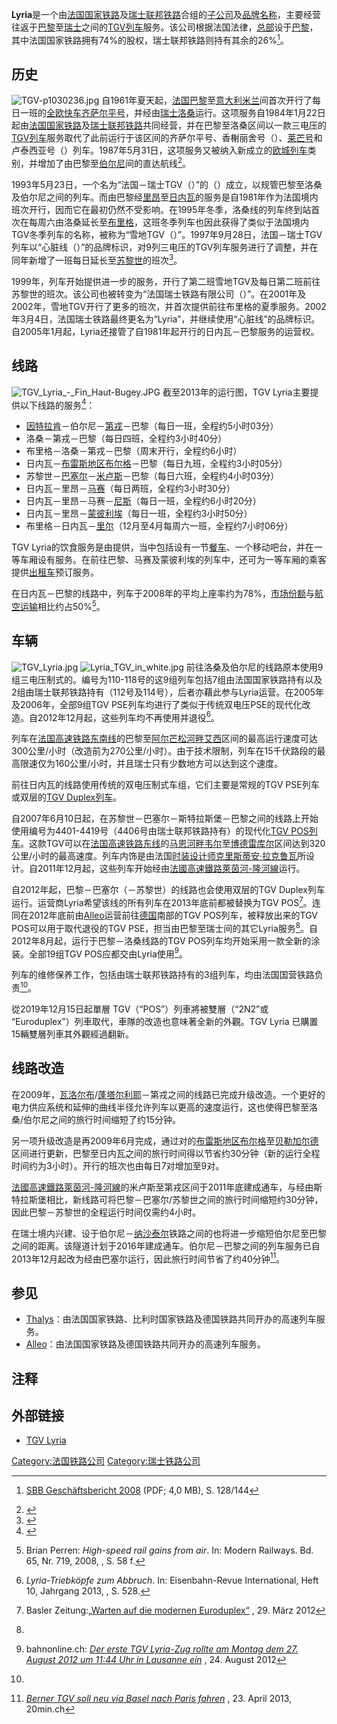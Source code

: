 {{Infobox company 
| company_name = Lyria
| company_logo = [[File:Lyria_logo.svg|200px]]
| company_type = [[合资公司|合资公司]]
| foundation = 1993年5月23日
| location = {{FRA}}[[巴黎|巴黎]]
| key_people = 
| industry = [[铁路运输|铁路运输]]
| products = 跨境客运
| revenue = 
| operating_income = 
| net_income = 
| owner = 
| num_employees = 
| parent = [[法国国家铁路|法国国家铁路]]、[[瑞士联邦铁路|瑞士联邦铁路]]
| subsid = 
| homepage = [http://www.tgv-lyria.fr/ TGV Lyria]
| footnotes =
}}

'''Lyria'''是一个由[[法国国家铁路|法国国家铁路]]及[[瑞士联邦铁路|瑞士联邦铁路]]合组的[[子公司|子公司]]及[[品牌|品牌名称]]，主要经营往返于[[巴黎|巴黎]]至[[瑞士|瑞士]]之间的[[TGV列车|TGV列车]]服务。该公司根据法国法律，[[总部|总部]]设于[[巴黎|巴黎]]，其中法国国家铁路拥有74%的股权，瑞士联邦铁路则持有其余的26%<ref>{{de}}[http://sbb-gb2008.mxm.ch/_pdf/SBB_mit_ug_gesamt_d.pdf SBB Geschäftsbericht 2008] {{Wayback|url=http://sbb-gb2008.mxm.ch/_pdf/SBB_mit_ug_gesamt_d.pdf |date=20121221175345 }} (PDF; 4,0 MB), S. 128/144</ref>。

==历史==
[[File:TGV-p1030236.jpg|thumb]]
自1961年夏天起，[[法国|法国]][[巴黎|巴黎]]至[[意大利|意大利]][[米兰|米兰]]间首次开行了每日一班的[[全欧快车|全欧快车]][[齐萨尔平号|齐萨尔平号]]，并经由[[瑞士|瑞士]][[洛桑|洛桑]]运行。这项服务自1984年1月22日起由[[法国国家铁路|法国国家铁路]]及[[瑞士联邦铁路|瑞士联邦铁路]]共同经营，并在巴黎至洛桑区间以一款三电压的[[TGV列车|TGV列车]]服务取代了此前运行于该区间的齐萨尔平号、香榭丽舍号（{{lang|fr|''Champs-Élysées''}}）、[[莱芒号|莱芒号]]和卢泰西亚号（{{lang|fr|''Lutetia''}}）列车。1987年5月31日，这项服务又被纳入新成立的[[欧城列车|欧城列车]]类别，并增加了由巴黎至[[伯尔尼|伯尔尼]]间的直达航线<ref>{{en}}{{citation | first= Thomas |last=Cook | title= ''Thomas Cook Continental Timetable (May 31–June 30, 1987 edition)'' | publisher= Thomas Cook Group | location= Peterborough | year= 1987|ISSN=0952-620X}}</ref>。

1993年5月23日，一个名为“法国－瑞士TGV（{{lang|fr|TGV France–Suisse}}）”的{{link-fr|经济利益集团|Groupement d'intérêt économique}}（{{lang|fr|GIE}}）成立，以规管巴黎至洛桑及伯尔尼之间的列车。而由巴黎经[[里昂|里昂]]至[[日内瓦|日内瓦]]的服务是自1981年作为法国境内班次开行，因而它在最初仍然不受影响。在1995年冬季，洛桑线的列车终到站首次在每周六由洛桑延长至[[布里格|布里格]]，这班冬季列车也因此获得了类似于法国境内TGV冬季列车的名称，被称为“雪地TGV（{{lang|fr|TGV des Neiges}}）”。1997年9月28日，法国－瑞士TGV列车以“心脏线（{{lang|fr|Ligne de Cœur}}）”的品牌标识，对9列三电压的TGV列车服务进行了调整，并在同年新增了一班每日延长至[[苏黎世|苏黎世]]的班次<ref>{{de}}{{cite web|url=http://www.tgv-lyria.fr/main/FCK/File/site_de/footer/Dossier%20de%20presse_VAll%20mars2008.pdf|title=''PRESSEDOSSIER LYRIA''|publisher=TGV LYRIA|format=PDF|accessdate=2014-03-25|deadurl=yes|archiveurl=https://web.archive.org/web/20140325095820/http://www.tgv-lyria.fr/main/FCK/File/site_de/footer/Dossier%20de%20presse_VAll%20mars2008.pdf|archivedate=2014-03-25}}</ref>。

1999年，列车开始提供进一步的服务，开行了第二班雪地TGV及每日第二班前往苏黎世的班次。该公司也被转变为“法国瑞士铁路有限公司（{{lang|fr|Rail France Suisse SAS}}）”。在2001年及2002年，雪地TGV开行了更多的班次，并首次提供前往布里格的夏季服务。2002年3月4日，法国瑞士铁路最终更名为“Lyria”，并继续使用“心脏线”的品牌标识。自2005年1月起，Lyria还接管了自1981年起开行的日内瓦－巴黎服务的运营权。


==线路==
[[File:TGV_Lyria_-_Fin_Haut-Bugey.JPG|thumb]]
截至2013年的运行图，TGV Lyria主要提供以下线路的服务<ref>{{de}}{{cite web|url=http://www.tgv-lyria.fr/main/FCK/File/site_de/timetable/network_map/Karte-des-Verkehrsnetzes.asp|title=''Netzkarte''|publisher=TGV LYRIA|accessdate=2014-03-25|deadurl=yes|archiveurl=https://web.archive.org/web/20140325092056/http://www.tgv-lyria.fr/main/FCK/File/site_de/timetable/network_map/Karte-des-Verkehrsnetzes.asp|archivedate=2014-03-25}}</ref>：
* [[因特拉肯|因特拉肯]]－伯尔尼－[[第戎|第戎]]－巴黎（每日一班，全程约5小时03分）
* 洛桑－第戎－巴黎（每日四班，全程约3小时40分）
* 布里格－洛桑－第戎－巴黎（周末开行，全程约6小时）
* 日内瓦－[[布雷斯地区布尔格|布雷斯地区布尔格]]－巴黎（每日九班，全程约3小时05分）
* 苏黎世－[[巴塞尔|巴塞尔]]－[[米卢斯|米卢斯]]－巴黎（每日六班，全程约4小时03分）
* 日内瓦－里昂－[[马赛|马赛]]（每日两班，全程约3小时30分）
* 日内瓦－里昂－马赛－[[尼斯|尼斯]]（每日一班，全程约6小时20分）
* 日内瓦－里昂－[[蒙彼利埃|蒙彼利埃]]（每日一班，全程约3小时50分）
* 布里格－日内瓦－[[里尔|里尔]]（12月至4月每周六一班，全程约7小时06分）

TGV Lyria的饮食服务是由{{link-fr|国际卧铺车公司|Compagnie Internationale des Wagons-Lits}}提供，当中包括设有一节[[餐车|餐车]]、一个移动吧台，并在一等车厢设有{{link-de|送餐到座|Am-Platz-Service}}服务。在前往巴黎、马赛及蒙彼利埃的列车中，还可为一等车厢的乘客提供[[出租车|出租车]]预订服务。

在日内瓦－巴黎的线路中，列车于2008年的平均上座率约为78%，[[市场份额|市场份额]]与[[航空运输|航空运输]]相比约占50%<ref name="mr-2008-08-58">{{en}}Brian Perren: ''High-speed rail gains from air''. In: Modern Railways. Bd. 65, Nr. 719, 2008, {{ISSN|0026-8356}}, S. 58 f.</ref>。

==车辆==
[[File:TGV_Lyria.jpg|thumb]]
[[File:Lyria_TGV_in_white.jpg|thumb]]
前往洛桑及伯尔尼的线路原本使用9组三电压制式的{{link-fr|法国国铁TGV PSE列车|TGV Sud-Est|TGV PSE列车}}。编号为110-118号的这9组列车包括7组由法国国家铁路持有以及2组由瑞士联邦铁路持有（112号及114号），后者亦藉此参与Lyria运营。在2005年及2006年，全部9组TGV PSE列车均进行了类似于传统双电压PSE的现代化改造。自2012年12月起，这些列车均不再使用并退役<ref name="ERI-10-13">{{de}}''Lyria-Triebköpfe zum Abbruch''. In: Eisenbahn-Revue International, Heft 10, Jahrgang 2013, {{ISSN|1421-2811}}, S. 528.</ref>。

列车在[[法国高速铁路东南线|法国高速铁路东南线]]的巴黎至[[阿尔芒松河畔艾西|阿尔芒松河畔艾西]]区间的最高运行速度可达300公里/小时（改造前为270公里/小时）。由于技术限制，列车在15千伏路段的最高限速仅为160公里/小时，并且瑞士只有少数地方可以达到这个速度。

前往日内瓦的线路使用传统的双电压制式车组，它们主要是常规的TGV PSE列车或双层的[[法國國鐵TGV_Duplex列車|TGV Duplex列车]]。

自2007年6月10日起，在苏黎世－巴塞尔－斯特拉斯堡－巴黎之间的线路上开始使用编号为4401-4419号（4406号由瑞士联邦铁路持有）的现代化[[TGV_POS|TGV POS列车]]。这款TGV可以在[[法国高速铁路东线|法国高速铁路东线]]的[[马恩河畔韦尔|马恩河畔韦尔]]至[[博德雷库尔_(摩泽尔省)|博德雷库尔]]区间达到320公里/小时的最高速度。列车内饰是由法国[[时装设计师|时装设计师]][[克里斯蒂安·拉克鲁瓦|克里斯蒂安·拉克鲁瓦]]所设计。自2011年12月起，这些列车开始经由[[法國高速鐵路萊茵河-隆河線|法國高速鐵路萊茵河-隆河線]]运行。

自2012年起，巴黎－巴塞尔（－苏黎世）的线路也会使用双层的TGV Duplex列车运行。运营商Lyria希望该线的所有列车在2013年底前都被替换为TGV POS<ref>{{de}}Basler Zeitung:[http://bazonline.ch/basel/stadt/Warten-auf-die-modernen-Euroduplex/story/28099944 „Warten auf die modernen Euroduplex“] {{Wayback|url=http://bazonline.ch/basel/stadt/Warten-auf-die-modernen-Euroduplex/story/28099944 |date=20180425093301 }}, 29. März 2012</ref>。连同在2012年底前由[[Alleo|Alleo]]运营前往[[德国|德国]]南部的TGV POS列车，被释放出来的TGV POS可以用于取代退役的TGV PSE，担当由巴黎至瑞士间的其它Lyria服务<ref name="ERI-10-13"/>。自2012年8月起，运行于巴黎－洛桑线路的TGV POS列车均开始采用一款全新的涂装。全部19组TGV POS应都交由Lyria使用<ref>{{de}}bahnonline.ch: [http://www.bahnonline.ch/wp/50574/erster-tgv-lyria-zug-rollt-am-montag-27-august-2012-1144-uhr-in-lausanne-ein.htm ''Der erste TGV Lyria-Zug rollte am Montag dem 27. August 2012 um 11:44 Uhr in Lausanne ein''] {{Wayback|url=http://www.bahnonline.ch/wp/50574/erster-tgv-lyria-zug-rollt-am-montag-27-august-2012-1144-uhr-in-lausanne-ein.htm |date=20150610220525 }}, 24. August 2012</ref>。

列车的维修保养工作，包括由瑞士联邦铁路持有的3组列车，均由法国国营铁路负责<ref name="mr-2008-08-58"/>。

從2019年12月15日起單層 TGV（“POS”）列車將被雙層（“2N2”或​​“Euroduplex”）列車取代，車隊的改造也意味著全新的外觀。TGV Lyria 已購置15輛雙層列車其外觀經過翻新。

==线路改造==
在2009年，[[瓦洛尔布|瓦洛尔布]]/[[蓬塔尔利耶_(杜省)|蓬塔尔利耶]]－第戎之间的线路已完成升级改造。一个更好的电力供应系统和延伸的曲线半径允许列车以更高的速度运行，这也使得巴黎至洛桑/伯尔尼之间的旅行时间缩短了约15分钟。

另一项升级改造是再2009年6月完成，通过对{{link-de|高比热铁路|Linie Haut-Bugey}}的[[布雷斯地区布尔格|布雷斯地区布尔格]]至[[瓦尔瑟里恩河畔贝勒加尔德|贝勒加尔德]]区间进行更新，巴黎至日内瓦之间的旅行时间得以节省约30分钟（新的运行全程时间约为3小时）。开行的班次也由每日7对增加至9对。

[[法國高速鐵路萊茵河-隆河線|法國高速鐵路萊茵河-隆河線]]的米卢斯至第戎区间于2011年底建成通车，与经由斯特拉斯堡相比，新线路可将巴黎－巴塞尔/苏黎世之间的旅行时间缩短约30分钟，因此巴黎－苏黎世的全程运行时间仅需约4小时。

在瑞士境内兴建、设于伯尔尼－[[纳沙泰尔|纳沙泰尔]]铁路之间的{{link-de|罗斯豪森隧道|Rosshäuserntunnel}}也将进一步缩短伯尔尼至巴黎之间的距离。该隧道计划于2016年建成通车。伯尔尼－巴黎之间的列车服务已自2013年12月起改为经由巴塞尔运行，因此旅行时间节省了约40分钟<ref>{{de}}[http://www.20min.ch/schweiz/bern/story/Berner-TGV-soll-neu-via-Basel-nach-Paris-fahren-20196157 ''Berner TGV soll neu via Basel nach Paris fahren''] {{Wayback|url=http://www.20min.ch/schweiz/bern/story/Berner-TGV-soll-neu-via-Basel-nach-Paris-fahren-20196157 |date=20140325084205 }}, 23. April 2013, 20min.ch</ref>。

==参见==
* [[Thalys|Thalys]]：由法国国家铁路、比利时国家铁路及德国铁路共同开办的高速列车服务。
* [[Alleo|Alleo]]：由法国国家铁路及德国铁路共同开办的高速列车服务。

==注释==
{{reflist}}

==外部链接==
{{commonscat|TGV Lyria}}
* {{fr}}{{de}}{{en}}[http://www.tgv-lyria.fr/ TGV Lyria] {{Wayback|url=http://www.tgv-lyria.fr/ |date=20080423013204 }}

[[Category:法国铁路公司|Category:法国铁路公司]]
[[Category:瑞士铁路公司|Category:瑞士铁路公司]]